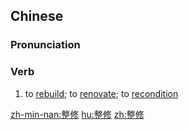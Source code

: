 ==Chinese==
{{zh-forms}}

===Pronunciation===
{{zh-pron
|m=zhěngxiū
|c=zing2 sau1
|mn=qz,tw,xm,zz:chéng-siu
|cat=v
}}

===Verb===
{{zh-verb}}

# to [[rebuild]]; to [[renovate]]; to [[recondition]]

[[zh-min-nan:整修]]
[[hu:整修]]
[[zh:整修]]